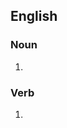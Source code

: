 ==English==

===Noun===
{{head|en|noun plural form}}

# {{plural of|canoodle|lang=en}}

===Verb===
{{head|en|verb form}}

# {{en-third-person singular of|canoodle}}
